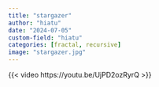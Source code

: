 ```yaml
---
title: "stargazer"
author: "hiatu"
date: "2024-07-05"
custom-field: "hiatu"
categories: [fractal, recursive]
image: "stargazer.jpg"
---
```


{{< video https://youtu.be/UjPD2ozRyrQ >}}